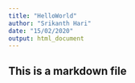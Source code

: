 ```yaml
---
title: "HelloWorld"
author: "Srikanth Hari"
date: "15/02/2020"
output: html_document
---
```



## This is a markdown file

